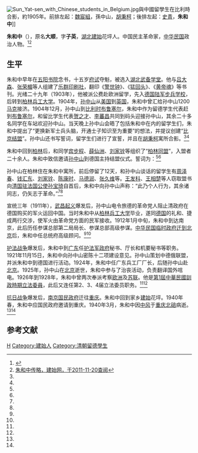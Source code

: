 [[File:Sun_Yat-sen_with_Chinese_students_in_Belgium.jpg|thumb]]與中國留學生在比利時合影，約1905年。前排左起：[[魏宸組|魏宸組]]，孫中山，[[胡秉柯|胡秉柯]]；後排左起：[[史青|史青]]，'''朱和中''']]

'''朱和中'''（{{bd|1880年||1940年|}}），原名'''大顺'''，字'''子英'''，[[湖北|湖北]][[建始县|建始]]花坪人。中国民主革命家，[[中华民国|中华民国]]政治人物。<ref name=zjwx>{{Cite web |url=http://www.history.com.tw/pe/6/06080401.htm |title=朱和中，传记文学，于2011-11-20查阅 |access-date=2011-11-20 |archive-date=2016-03-04 |archive-url=https://web.archive.org/web/20160304200258/http://www.history.com.tw/pe/6/06080401.htm |dead-url=no }}</ref><ref name=jsw>[http://www.jsw118.com/jsminren/zhuhuozhong/zhuhuozhong.asp 朱和中传略，建始网，于2011-11-20查阅]{{dead link|date=2018年3月 |bot=InternetArchiveBot |fix-attempted=yes }}</ref>

==生平==
朱和中早年在[[五阳书院|五阳书院]]念书，十五岁[[府试|府试]]夺魁，被选入[[湖北武备学堂|湖北武备学堂]]。他与[[吕大森|吕大森]]、[[张荣楣|张荣楣]]等人组建了[[乐群印刷社|乐群印刷社]]，翻印《[[警世钟|警世钟]]》、《[[猛回头|猛回头]]》、《[[黄帝魂|黄帝魂]]》等书刊。光绪二十九年（1903年），他被派公费赴欧洲留学，先入[[德国陆军步兵学校|德国陆军步兵学校]]，后转到[[柏林兵工大学|柏林兵工大学]]。1904年，[[孙中山|孙中山]]从[[美国|美国]]到[[英国|英国]]，朱和中曾汇给孙中山1200[[马克|马克]]接济。1904年12月，孙中山到[[比利时|比利时]][[布鲁塞尔|布鲁塞尔]]，朱和中作为留德学生代表赶到[[布鲁塞尔|布鲁塞尔]]，和留比学生代表[[贺之才|贺之才]]、[[李蕃昌|李蕃昌]]共同到码头迎接孙中山，其余二十多名同学在车站欢迎孙中山。当天晚上孙中山会晤了包括朱和中在内的留学生们，朱和中提出了“更换新军士兵头脑，开通士子知识至为重要”的想法，并提议创建“[[比京结盟|比京结盟]]”。孙中山还书写誓词，留学生们进行了宣誓，并且在[[胡秉柯|胡秉柯]]寓所合影。<ref name=zjwx/><ref name=jsw/>

朱和中回到[[柏林|柏林]]后，和同学[[宾步程|宾步程]]、[[薛仙洲|薛仙洲]]、[[刘家铨|刘家铨]]等组织了“[[柏林同盟|柏林同盟]]”，入盟者二十余人。朱和中致信邀请[[孙中山|孙中山]]到德国主持结盟仪式。誓词为：<ref name=zjwx/><ref name=jsw/>
{{引用|驱除鞑虏，恢复中华，创立民国，平均地权，矢信矢忠，有始有卒，如有渝此，任众处罚。}}

孙中山在柏林住在朱和中寓所，前后停留了12天，和孙中山谈话的留学生有[[周泽春|周泽春]]、[[钱汇东|钱汇东]]、[[刘家铨|刘家铨]]、[[陈康时|陈康时]]、[[马德润|马德润]]、[[张久维|张久维]]等。[[王发科|王发科]]、[[王相楚|王相楚]]等人窃取盟书向[[中国驻法国大使列表|清国驻法国公使]][[孙宝琦|孙宝琦]]自首后，朱和中向孙中山声称：“此乃个人行为，其余诸同志，仍矢志于革命。”<ref name=zjwx/><ref name=jsw/>

宣统三年（1911年），[[武昌起义|武昌起义]]爆发后，孙中山电令旅德的革命党人阻止清政府在德国购买的军火运回中国。当时朱和中从[[柏林兵工大学|柏林兵工大学]]毕业，遂同[[德国|德国]]的礼和、捷成两行交涉，使军火由革命党方面的民军接收。1912年1月中旬，朱和中到达南京，此后历任参谋总部第二局局长、参谋总部高级参谋。[[南京临时政府|中华民国临时政府]][[北京临时政府|迁到北京]]后，朱和中任总统府高级顾问。<ref name=zjwx/><ref name=jsw/>

[[护法战争|护法战争]]爆发后，朱和中到[[广东|广东]]任[[护法军政府|护法军政府]]秘书、厅长和机要秘书等职务。1921年11月15日，朱和中向孙中山密陈十二项建设意见。孙中山策划中德俄联盟，并派朱和中到德国进行活动。1924年，朱和中任广东兵工厂厂长，后随孙中山赴[[北京|北京]]。1925年，孙中山在[[北京|北京]]逝世，朱和中参与了治丧活动，负责翻译国外唁电。1926年到1928年，朱和中曾两次奉派考察[[欧洲|欧洲]]及[[苏联|苏联]]。他是[[第1屆中華民國訓政時期立法委員|第1屆中華民國訓政時期立法委員]]，此后又连任第2、3、4届立法委员职务。<ref name=zjwx/><ref name=jsw/>

[[抗日战争|抗日战争]]爆发后，[[南京国民政府|南京国民政府]]迁往[[重庆|重庆]]。朱和中回到家乡[[建始县|建始]]花坪。1940年春，朱和中应国民政府邀请到重庆。1940年3月，朱和中因[[中风|中风]]于[[重庆|重庆]][[北碚|北碚]]病逝。<ref name=zjwx/><ref name=jsw/>

==参考文献==
{{reflist}}

{{第1屆中華民國訓政時期立法委員名單}}
{{第2屆中華民國訓政時期立法委員名單}}
{{第3屆中華民國訓政時期立法委員名單}}
{{第4屆中華民國訓政時期立法委員名單}}
{{DEFAULTSORT:Zhu朱}}
[[Category:朱姓|H]]
[[Category:建始人|Category:建始人]]
[[Category:清朝留德學生|Category:清朝留德學生]]